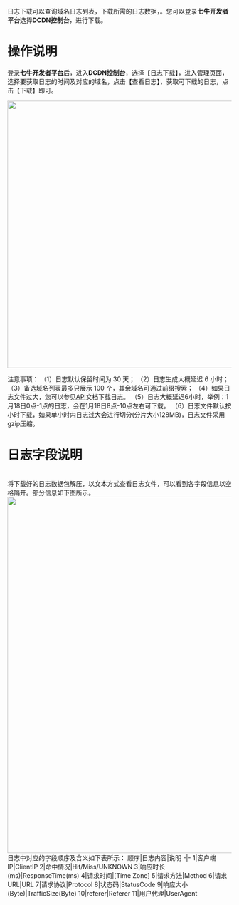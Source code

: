 日志下载可以查询域名日志列表，下载所需的日志数据，。您可以登录**七牛开发者平台**选择**DCDN控制台**，进行下载。
<br/>
# 操作说明
登录**七牛开发者平台**后，进入**DCDN控制台**，选择【日志下载】，进入管理页面，选择要获取日志的时间及对应的域名，点击【查看日志】，获取可下载的日志，点击【下载】即可。

<img src="https://dn-odum9helk.qbox.me/Fq7DVxQSZYazmPHq9wdUser12A6T" width=600></img>

注意事项：
（1）日志默认保留时间为 30 天；
（2）日志生成大概延迟 6 小时；
（3）备选域名列表最多只展示 100 个，其余域名可通过前缀搜索；
（4）如果日志文件过大，您可以参见[API](https://developer.qiniu.com/fusion/api/1226/download-the-log)文档下载日志。
（5）日志大概延迟6小时，举例：1月18日0点-1点的日志，会在1月18日8点-10点左右可下载。
（6）日志文件默认按小时下载，如果单小时内日志过大会进行切分(分片大小128MB)，日志文件采用gzip压缩。

# 日志字段说明
<br>
将下载好的日志数据包解压，以文本方式查看日志文件，可以看到各字段信息以空格隔开。部分信息如下图所示。
<img src="https://dn-odum9helk.qbox.me/FiqOIe-XJvleRwnpFlR2FNxfmusJ" width=800></img>

<br>
日志中对应的字段顺序及含义如下表所示：
顺序|日志内容|说明
-|-
1|客户端IP|ClientIP
2|命中情况|Hit/Miss/UNKNOWN
3|响应时长(ms)|ResponseTime(ms)
4|请求时间|[Time Zone]
5|请求方法|Method
6|请求URL|URL
7|请求协议|Protocol
8|状态码|StatusCode
9|响应大小(Byte)|TrafficSize(Byte)
10|referer|Referer
11|用户代理|UserAgent